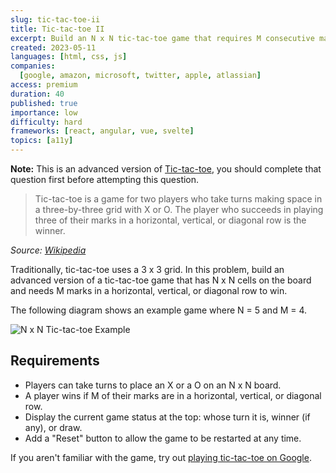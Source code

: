 ```yaml
---
slug: tic-tac-toe-ii
title: Tic-tac-toe II
excerpt: Build an N x N tic-tac-toe game that requires M consecutive marks to win
created: 2023-05-11
languages: [html, css, js]
companies:
  [google, amazon, microsoft, twitter, apple, atlassian]
access: premium
duration: 40
published: true
importance: low
difficulty: hard
frameworks: [react, angular, vue, svelte]
topics: [a11y]
---
```


**Note:** This is an advanced version of [Tic-tac-toe](/questions/user-interface/tic-tac-toe), you should complete that question first before attempting this question.

> Tic-tac-toe is a game for two players who take turns making space in a three-by-three grid with X or O. The player who succeeds in playing three of their marks in a horizontal, vertical, or diagonal row is the winner.

_Source: [Wikipedia](https://en.wikipedia.org/wiki/Tic-tac-toe)_

Traditionally, tic-tac-toe uses a 3 x 3 grid. In this problem, build an advanced version of a tic-tac-toe game that has N x N cells on the board and needs M marks in a horizontal, vertical, or diagonal row to win.

The following diagram shows an example game where N = 5 and M = 4.

![N x N Tic-tac-toe Example](/img/questions/tic-tac-toe-ii/tic-tac-toe-ii-example.png)

## Requirements

- Players can take turns to place an X or a O on an N x N board.
- A player wins if M of their marks are in a horizontal, vertical, or diagonal row.
- Display the current game status at the top: whose turn it is, winner (if any), or draw.
- Add a "Reset" button to allow the game to be restarted at any time.

If you aren't familiar with the game, try out [playing tic-tac-toe on Google](https://www.google.com/search?q=tic-tac-toe).
